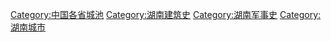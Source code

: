 [[Category:中国各省城池|Category:中国各省城池]]
[[Category:湖南建筑史|Category:湖南建筑史]]
[[Category:湖南军事史|Category:湖南军事史]]
[[Category:湖南城市|Category:湖南城市]]